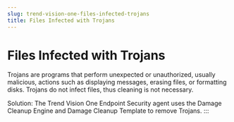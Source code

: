 ```yaml
---
slug: trend-vision-one-files-infected-trojans
title: Files Infected with Trojans
---
```

# Files Infected with Trojans

Trojans are programs that perform unexpected or unauthorized, usually malicious, actions such as displaying messages, erasing files, or formatting disks. Trojans do not infect files, thus cleaning is not necessary.

Solution: The Trend Vision One Endpoint Security agent uses the Damage Cleanup Engine and Damage Cleanup Template to remove Trojans.
:::
